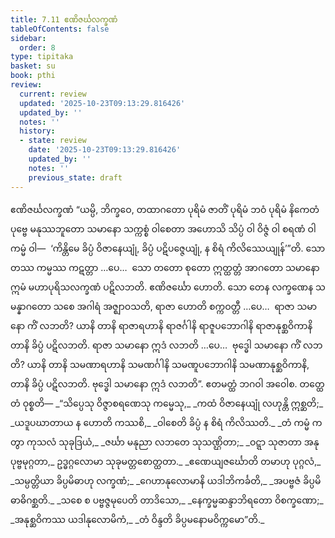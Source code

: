 ```yaml
---
title: 7.11 ဧဏိဇင်္ဃလက္ခဏံ
tableOfContents: false
sidebar:
  order: 8
type: tipitaka
basket: su
book: pthi
review:
  current: review
  updated: '2025-10-23T09:13:29.816426'
  updated_by: ''
  notes: ''
  history:
  - state: review
    date: '2025-10-23T09:13:29.816426'
    updated_by: ''
    notes: ''
    previous_state: draft
---
```



<ReviewStatus review={frontmatter.review} showDetails={true} />

<HypothesisAnnotation frontmatter={frontmatter} />

<DynamicBreadcrumb />

<Paragraph number="457" type="center" book="pthi">
<Emphasis>ဧဏိဇင်္ဃလက္ခဏံ</Emphasis>
</Paragraph>

<Division number="214" book="pthi" e="ch" v="8" p="127">

<Paragraph number="458" book="pthi">
“ယမ္ပိ, ဘိက္ခဝေ, တထာဂတော ပုရိမံ ဇာတိံ ပုရိမံ ဘဝံ ပုရိမံ နိကေတံ ပုဗ္ဗေ မနုဿဘူတော သမာနော သက္ကစ္စံ ဝါစေတာ အဟောသိ သိပ္ပံ ဝါ ဝိဇ္ဇံ ဝါ စရဏံ ဝါ ကမ္မံ ဝါ—  ‘ကိန္တိမေ ခိပ္ပံ ဝိဇာနေယျုံ, ခိပ္ပံ ပဋိပဇ္ဇေယျုံ, န စိရံ ကိလိဿေယျုန်’”တိ. သော တဿ ကမ္မဿ ကဋတ္တာ …ပေ…  သော တတော စုတော ဣတ္ထတ္တံ အာဂတော သမာနော ဣမံ မဟာပုရိသလက္ခဏံ ပဋိလဘတိ. ဧဏိဇင်္ဃော ဟောတိ.
</Paragraph>

<Paragraph number="459" book="pthi">
သော တေန လက္ခဏေန သမန္နာဂတော သစေ အဂါရံ အဇ္ဈာဝသတိ, ရာဇာ ဟောတိ စက္ကဝတ္တီ …ပေ…  ရာဇာ သမာနော ကိံ လဘတိ? ယာနိ တာနိ ရာဇာရဟာနိ ရာဇင်္ဂါနိ ရာဇူပဘောဂါနိ ရာဇာနုစ္ဆဝိကာနိ တာနိ ခိပ္ပံ ပဋိလဘတိ. ရာဇာ သမာနော ဣဒံ လဘတိ …ပေ…  ဗုဒ္ဓေါ သမာနော ကိံ လဘတိ? ယာနိ တာနိ သမဏာရဟာနိ သမဏင်္ဂါနိ သမဏူပဘောဂါနိ သမဏာနုစ္ဆဝိကာနိ, တာနိ ခိပ္ပံ ပဋိလဘတိ. ဗုဒ္ဓေါ သမာနော ဣဒံ လဘတိ”. ဧတမတ္ထံ ဘဂဝါ အဝေါစ.
</Paragraph>

</Division>
<Division number="215" book="pthi" e="ch" v="8" p="128">

<Paragraph number="460" book="pthi">
တတ္ထေတံ ဝုစ္စတိ—
</Paragraph>

<Paragraph number="461" type="verses" book="pthi">
_“သိပ္ပေသု ဝိဇ္ဇာစရဏေသု ကမ္မေသု,_  
_ကထံ ဝိဇာနေယျုံ လဟုန္တိ ဣစ္ဆတိ;_  
_ယဒူပဃာတာယ န ဟောတိ ကဿစိ,_  
_ဝါစေတိ ခိပ္ပံ န စိရံ ကိလိဿတိ._  

</Paragraph>

<Paragraph number="462" type="verses" book="pthi">
_တံ ကမ္မံ ကတွာ ကုသလံ သုခုဒြယံ,_  
_ဇင်္ဃာ မနုညာ လဘတေ သုသဏ္ဌိတာ;_  
_ဝဋ္ဋာ သုဇာတာ အနုပုဗ္ဗမုဂ္ဂတာ,_  
ဥဒ္ဓဂ္ဂလောမာ သုခုမတ္တစောတ္ထတာ._  

</Paragraph>

<Paragraph number="463" type="verses" book="pthi">
_ဧဏေယျဇင်္ဃောတိ တမာဟု ပုဂ္ဂလံ,_  
_သမ္ပတ္တိယာ ခိပ္ပမိဓာဟု လက္ခဏံ;_  
_ဂေဟာနုလောမာနိ ယဒါဘိကင်္ခတိ,_  
_အပဗ္ဗဇံ ခိပ္ပမိဓာဓိဂစ္ဆတိ._  

</Paragraph>

<Paragraph number="464" type="verses" book="pthi">
_သစေ စ ပဗ္ဗဇ္ဇမုပေတိ တာဒိသော,_  
_နေက္ခမ္မဆန္ဒာဘိရတော ဝိစက္ခဏော;_  
_အနုစ္ဆဝိကဿ ယဒါနုလောမိကံ,_  
_တံ ဝိန္ဒတိ ခိပ္ပမနောမဝိက္ကမော”တိ._
</Paragraph>
</Division>